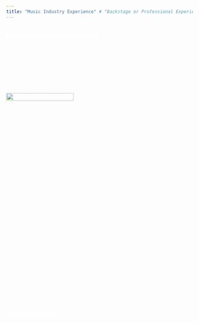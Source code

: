 ```yaml
---
title: "Music Industry Experience" # "Backstage or Professional Experience"
---
```


<style>
  body { /* Target the body for default white text */
    color: white;
  }
  .title { /* Center the title */
    text-align: center;
  }
</style>

## Professional Experience

<div class="job-entry" style="display: flex;">  <div class="job-image" style="width: 40%;">  <img src="img/believe.jpeg" alt="Believe Digital" style="width: 95%;"> </div>
  <div class="job-text fade-in" style="flex: 1; margin-left: 20px;"> <strong style="color: #9A670E;">
      Streaming & Editorial Streaming Marketing Partnerships | Believe Digital | Working Student | Part-Time | Remote | Gothenburg | SE | 2022-2023
    </strong>
    <br><br>
    Key assistant in international music trade marketing, specialising in the promotion of rock and metal musicians. Played a pivotal role in artist visibility and audience engagement by leveraging data-driven insights and innovative marketing techniques tailored to the genre. Collaborated effectively with artists, labels, and DSPs to support promotional and distribution efforts.
  </div>
</div>

<div class="fade-in">
  <strong style="color: #9A670E;">
    Rich Content Writer | Remise3 Media | Working Student | Part-Time | Remote | Groningen | NL | 2019-2020
  </strong>
  <br><br> <!-- Two line breaks for more space -->
  Crafted technical yet creatively engaging articles about music instruments and professional audio equipment. Executed in-depth research to create rich and insightful content for a leading European online retailer in professional audio equipment. Collaborated with product experts to ensure accuracy and technical precision in all content. Enhanced product visibility through compelling descriptions, driving customer engagement and supporting sales initiatives.
</div>

<div class="fade-in">
  <strong style="color: #9A670E;">
    Assistant Sound Engineer | KlangBezirk | Full-Time | Internship | Wiesbaden | DE | 2014-2015
  </strong>
  <br><br> <!-- Two line breaks for more space -->
  Gained invaluable experience in a prestigious, professional recording studio renowned for its work on high-profile projects and with prominent musicians. Acquired solid skills in sound design, voice and music recording, editing, mixing, and pre-mastering using industry-leading audio software such as ProTools. Contributed to producing high-quality audio for TV shows and cinematic projects, ensuring the sound complemented and enhanced the visual storytelling. The studio's reputation for excellence in both production and post-production provided an exceptional environment for growth and learning in the world of professional audio.
</div>

## Volunteering

<div class="fade-in">
  <strong style="color: #9A670E;">
    Host | Youth Culture Festival | Casual | Wiesbaden | DE | 2014
  </strong>
  <br><br> <!-- Two line breaks for more space -->
  Volunteered as a Host at a local music festival, involving responsibilities such as filming interviews with musicians and festival-goers, as well as conducting interviews. Throughout the event, key information was communicated to the audience to keep them engaged and informed. Additionally, an aftermovie was created, capturing the festival’s vibrant atmosphere and highlighting its key moments. This experience contributed to the development of skills in communication, event coverage, and video production, offering insights into the challenges musicians face during live performances.
</div>

<div class="fade-in">
  <strong style="color: #9A670E;">
    Assistant Sound Engineer | Gymnasium am Mosbacher Berg & FeG | Casual | Wiesbaden | DE | 2010-2012
  </strong>
  <br><br> <!-- Two line breaks for more space -->
  Volunteered as an assistant sound engineer for events and performances at high school and at a local community center over two years, assisting with equipment care, stage and instrument setup, sound checks, and recording concerts for both small bands and orchestras. Participated weekly in a Sound Engineering Club, gaining hands-on experience in sound recording, signal transmission, and the physics of sound, which enhanced the quality of both musical performances and live sound setups, including instruments and vocals.
</div>

<!-- Add CSS for fade-in effect -->
<style>
  .fade-in {
    opacity: 0;
    transition: opacity 1s ease-out;
    visibility: hidden; /* To prevent jumping of elements */
  }

  .fade-in.visible {
    opacity: 1;
    visibility: visible;
  }

  .job-entry {
    display: flex;
    align-items: center;
    margin-bottom: 20px;
  }

  .job-image {
    margin-right: 15px;
    flex-shrink: 0;
  }

  .job-text {
    flex-grow: 1;
  }
</style>

<!-- Add JavaScript for triggering the fade-in effect on scroll -->
<script>
  // Select all the elements with the class 'fade-in'
  const fadeInElements = document.querySelectorAll('.fade-in');

  // Function to check if an element is in the viewport
  function isInViewport(element) {
    const rect = element.getBoundingClientRect();
    return rect.top >= 0 && rect.bottom <= window.innerHeight;
  }

  // Function to handle scroll and add 'visible' class to elements
  function handleScroll() {
    fadeInElements.forEach(element => {
      if (isInViewport(element)) {
        element.classList.add('visible');
      }
    });
  }

  // Listen for scroll event
  window.addEventListener('scroll', handleScroll);

  // Run once on page load to handle any already-visible elements
  handleScroll();
</script>
